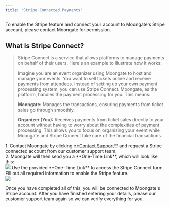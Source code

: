 ```yaml
---
title: 'Stripe Connected Payments'
---
```


<Note>To enable the Stripe feature and connect your account to Moongate's Stripe account, please contact Moongate for permission.</Note>

## What is Stripe Connect?
> Stripe Connect is a service that allows platforms to manage payments on behalf of their users. Here's an example to illustrate how it works:
>
> Imagine you are an event organizer using Moongate to host and manage your events. You want to sell tickets online and receive payments from attendees. Instead of setting up your own payment processing system, you can use Stripe Connect. Moongate, as the platform, handles the payment processing for you. This means:
>
> **Moongate:** Manages the transactions, ensuring payments from ticket sales go through smoothly. <br />
>
> **Organizer (You):** Receives payments from ticket sales directly to your account without having to worry about the complexities of payment processing.
> This allows you to focus on organizing your event while Moongate and Stripe Connect take care of the financial transactions.

<Steps>
    <Step title="Contact Moongate and Receive a One-Time Link">
        1. Contact Moongate by clicking <a href="mailto:support@moongate.id">**Contact Support**</a> and request a Stripe connected account from our customer support team. <br />
        2. Moongate will then send you a **One-Time Link**, which will look like this: <br />
           <img src="/images/creating-campaign/stripe-payment-feature/one-time-link.png" />
    </Step>
    <Step title="Complete the Form from the One-Time Link">
        Use the provided **One-Time Link** to access the Stripe Connect form. Fill out all required information to enable the Stripe feature. <br />
        <img src="/images/creating-campaign/stripe-payment-feature/stripe-connect-site.png" />
    </Step>
</Steps>

<Check>Once you have completed all of this, you will be connected to Moongate's Stripe account.</Check>
<Warning>After you have finished entering your details, please our customer support team again so we can verify everything for you.</Warning>